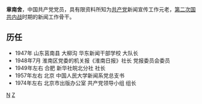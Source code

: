 {{unreferenced|time=2011-04-27T10:48:03+00:00}}
'''章南舍'''，中国共产党党员，具有限资料所知为[[共产党|共产党]]新闻宣传工作元老，[[第二次国共内战|第二次国共内战]]时期的新闻工作骨干。

==历任==
*1947年       山东莒南县 大柳沟 华东新闻干部学校 大队长
*1948年7月 淮南区党委的机关报《淮南日报》社长 党报委员会委员
*1949年左右 合肥 新华社皖北分社 社长
*1957年左右 北京 中国人民大学新闻系党总支书
*1974年左右 北京市出版办公室 共产党领导小组 组长

[[分类:章姓|N]]
[[分类:中国新闻工作者|Z]]